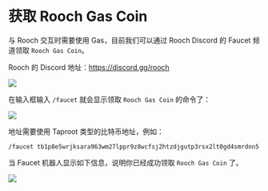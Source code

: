 # 获取 Rooch Gas Coin

与 Rooch 交互时需要使用 Gas，目前我们可以通过 Rooch Discord 的 Faucet 频道领取 `Rooch Gas Coin`。

Rooch 的 Discord 地址：https://discord.gg/rooch

![](/docs/portal/discord-gas-channel.png)

在输入框输入 `/faucet` 就会显示领取 `Rooch Gas Coin` 的命令了：

![](/docs/portal/discord-gas-command.png)

地址需要使用 Taproot 类型的比特币地址，例如：

```command
/faucet tb1p8e5wrjksara963wm27lppr9z8wcfsj2htzdjgutp3rsx2lt0gd4smrdnn5
```

当 Faucet 机器人显示如下信息，说明你已经成功领取 `Rooch Gas Coin` 了。

![](/docs/portal/discord-gas-obtain.png)
